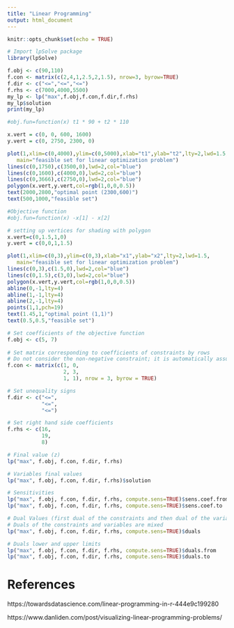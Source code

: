 ```yaml
---
title: "Linear Programming"
output: html_document
---
```


```r
knitr::opts_chunk$set(echo = TRUE)
```

```r
# Import lpSolve package
library(lpSolve)
```

```r
f.obj <- c(90,110)
f.con <- matrix(c(2,4,1,2.5,2,1.5), nrow=3, byrow=TRUE)
f.dir <- c("<=","<=","<=")
f.rhs <- c(7000,4000,5500)
my_lp <- lp("max",f.obj,f.con,f.dir,f.rhs)
my_lp$solution
print(my_lp)

#obj.fun=function(x) t1 * 90 + t2 * 110

x.vert = c(0, 0, 600, 1600)
y.vert = c(0, 2750, 2300, 0)

plot(1,xlim=c(0,4000),ylim=c(0,5000),xlab="t1",ylab="t2",lty=2,lwd=1.5,
   main="feasible set for linear optimization problem")
lines(c(0,1750),c(3500,0),lwd=2,col="blue")
lines(c(0,1600),c(4000,0),lwd=2,col="blue")
lines(c(0,3666),c(2750,0),lwd=2,col="blue")
polygon(x.vert,y.vert,col=rgb(1,0,0,0.5))
text(2000,2800,"optimal point (2300,600)")
text(500,1000,"feasible set")

```


```r
#Objective function
#obj.fun=function(x) -x[1] - x[2]

# setting up vertices for shading with polygon
x.vert=c(0,1.5,1,0)
y.vert = c(0,0,1,1.5)

plot(1,xlim=c(0,3),ylim=c(0,3),xlab="x1",ylab="x2",lty=2,lwd=1.5,
   main="feasible set for linear optimization problem")
lines(c(0,3),c(1.5,0),lwd=2,col="blue")
lines(c(0,1.5),c(3,0),lwd=2,col="blue")
polygon(x.vert,y.vert,col=rgb(1,0,0,0.5))
abline(0,-1,lty=4)
abline(1,-1,lty=4)
abline(2,-1,lty=4)
points(1,1,pch=19)
text(1.45,1,"optimal point (1,1)")
text(0.5,0.5,"feasible set")
```


```r
# Set coefficients of the objective function
f.obj <- c(5, 7)
 
# Set matrix corresponding to coefficients of constraints by rows
# Do not consider the non-negative constraint; it is automatically assumed
f.con <- matrix(c(1, 0,
                  2, 3,
                  1, 1), nrow = 3, byrow = TRUE)

# Set unequality signs
f.dir <- c("<=",
           "<=",
           "<=")

# Set right hand side coefficients
f.rhs <- c(16,
           19,
           8)

# Final value (z)
lp("max", f.obj, f.con, f.dir, f.rhs)

# Variables final values
lp("max", f.obj, f.con, f.dir, f.rhs)$solution

# Sensitivities
lp("max", f.obj, f.con, f.dir, f.rhs, compute.sens=TRUE)$sens.coef.from
lp("max", f.obj, f.con, f.dir, f.rhs, compute.sens=TRUE)$sens.coef.to

# Dual Values (first dual of the constraints and then dual of the variables)
# Duals of the constraints and variables are mixed
lp("max", f.obj, f.con, f.dir, f.rhs, compute.sens=TRUE)$duals

# Duals lower and upper limits
lp("max", f.obj, f.con, f.dir, f.rhs, compute.sens=TRUE)$duals.from
lp("max", f.obj, f.con, f.dir, f.rhs, compute.sens=TRUE)$duals.to
```

# References

https://towardsdatascience.com/linear-programming-in-r-444e9c199280

https://www.danliden.com/post/visualizing-linear-programming-problems/



